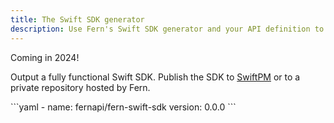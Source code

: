 ```yaml
---
title: The Swift SDK generator
description: Use Fern's Swift SDK generator and your API definition to output a fully functional Swift SDK (client libraries) to your local filesystem, or publicly to SwiftPM.
---
```


<Callout intent="tip">
Coming in 2024!
</Callout>

<br />

Output a fully functional Swift SDK. Publish the SDK to [SwiftPM](https://github.com/apple/swift-package-manager) or to a private repository hosted by Fern.

<CodeBlock title="generators.yml">
```yaml
- name: fernapi/fern-swift-sdk
  version: 0.0.0
```
</CodeBlock>